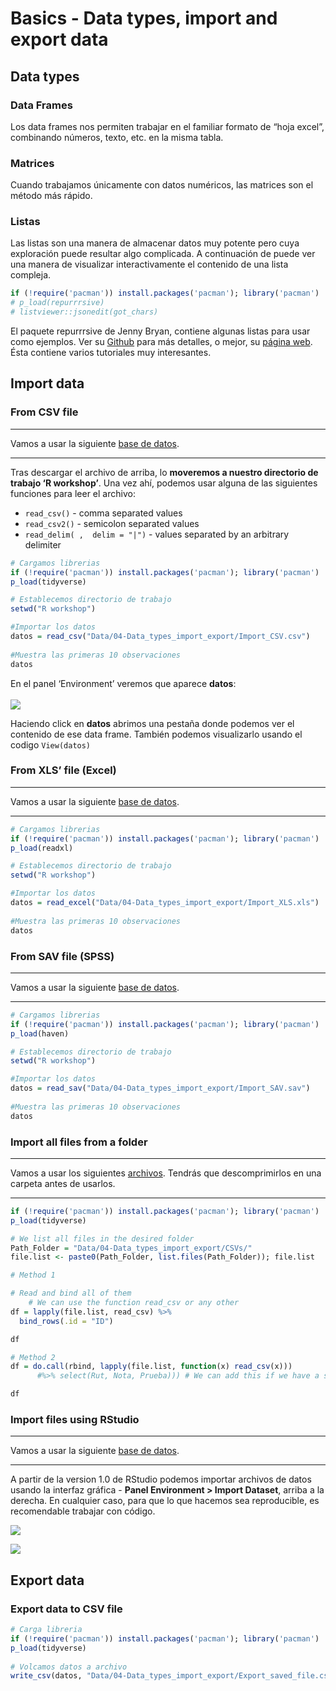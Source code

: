 # Basics - Data types, import and export data


## Data types

### Data Frames

Los data frames nos permiten trabajar en el familiar formato de "hoja excel", combinando números, texto, etc. en la misma tabla.

### Matrices

Cuando trabajamos únicamente con datos numéricos, las matrices son el método más rápido.


### Listas

Las listas son una manera de almacenar datos muy potente pero cuya exploración puede resultar algo complicada. A continuación de puede ver una manera de visualizar interactivamente el contenido de una lista compleja.
```r
if (!require('pacman')) install.packages('pacman'); library('pacman')
# p_load(repurrrsive)
# listviewer::jsonedit(got_chars)
```


El paquete repurrrsive de Jenny Bryan, contiene algunas listas para usar como ejemplos. Ver su [Github](https://github.com/jennybc/repurrrsive) para más detalles, o mejor, su [página web](https://jennybc.github.io/purrr-tutorial/). Ésta contiene varios tutoriales muy interesantes.



## Import data


### From CSV file

***
Vamos a usar la siguiente [base de datos](Data/04-Data_types_import_export/Import_CSV.csv).

***

Tras descargar el archivo de arriba, lo **moveremos a nuestro directorio de trabajo 'R workshop'**. Una vez ahí, podemos usar alguna de las siguientes funciones para leer el archivo:

* `read_csv()` - comma separated values
* `read_csv2()` - semicolon separated values
* `read_delim( ,  delim = "|")` - values separated by an arbitrary delimiter


```r
# Cargamos librerias
if (!require('pacman')) install.packages('pacman'); library('pacman')
p_load(tidyverse)

# Establecemos directorio de trabajo
setwd("R workshop")
``` 


```r
#Importar los datos
datos = read_csv("Data/04-Data_types_import_export/Import_CSV.csv")
    
#Muestra las primeras 10 observaciones
datos
```

En el panel 'Environment' veremos que aparece **datos**:  <BR><BR>
![](Images/datos.png)  

Haciendo click en **datos** abrimos una pestaña donde podemos ver el contenido de ese data frame. También podemos visualizarlo usando el codigo `View(datos)`  


### From XLS' file (Excel)

***
Vamos a usar la siguiente [base de datos](Data/04-Data_types_import_export/Import_XLS.xls).

***

```r
# Cargamos librerias
if (!require('pacman')) install.packages('pacman'); library('pacman')
p_load(readxl)

# Establecemos directorio de trabajo
setwd("R workshop")
``` 

```r
#Importar los datos
datos = read_excel("Data/04-Data_types_import_export/Import_XLS.xls")
    
#Muestra las primeras 10 observaciones
datos
```

### From SAV file (SPSS)

***
Vamos a usar la siguiente [base de datos](Data/04-Data_types_import_export/Import_SAV.sav).

***

```r
# Cargamos librerias
if (!require('pacman')) install.packages('pacman'); library('pacman')
p_load(haven)

# Establecemos directorio de trabajo
setwd("R workshop")
```

```r
#Importar los datos
datos = read_sav("Data/04-Data_types_import_export/Import_SAV.sav")
    
#Muestra las primeras 10 observaciones
datos
```

### Import all files from a folder

***
Vamos a usar los siguientes [archivos](Data/04-Data_types_import_export/CSVs/CSVs.zip). Tendrás que descomprimirlos en una carpeta antes de usarlos.

***

```r
if (!require('pacman')) install.packages('pacman'); library('pacman')
p_load(tidyverse)

# We list all files in the desired folder
Path_Folder = "Data/04-Data_types_import_export/CSVs/"
file.list <- paste0(Path_Folder, list.files(Path_Folder)); file.list

# Method 1

# Read and bind all of them
    # We can use the function read_csv or any other
df = lapply(file.list, read_csv) %>% 
  bind_rows(.id = "ID")

df

# Method 2
df = do.call(rbind, lapply(file.list, function(x) read_csv(x)))
      #%>% select(Rut, Nota, Prueba))) # We can add this if we have a set of common columns

df
```


### Import files using RStudio

***
Vamos a usar la siguiente [base de datos](Data/04-Data_types_import_export/Import_CSV.csv).

***

A partir de la version 1.0 de RStudio podemos importar archivos de datos usando la interfaz gráfica - **Panel Environment > Import Dataset**, arriba a la derecha. En cualquier caso, para que lo que hacemos sea reproducible, es recomendable trabajar con código.

![](Images/Importar_datos1.png)



![](Images/Importar_datos2.png)



## Export data

### Export data to CSV file

```r
# Carga libreria
if (!require('pacman')) install.packages('pacman'); library('pacman')
p_load(tidyverse)
    
# Volcamos datos a archivo
write_csv(datos, "Data/04-Data_types_import_export/Export_saved_file.csv")

```




